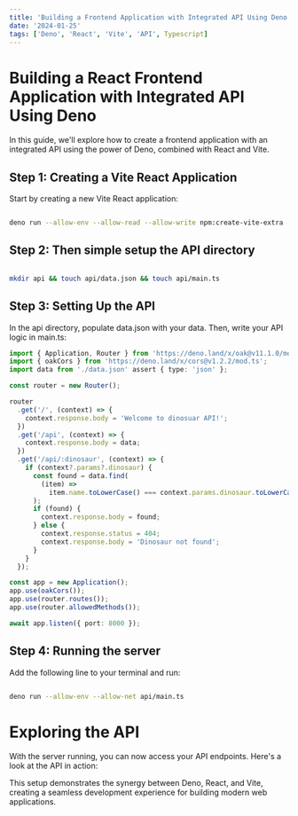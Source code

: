 ```yaml
---
title: 'Building a Frontend Application with Integrated API Using Deno 1.0'
date: '2024-01-25'
tags: ['Deno', 'React', 'Vite', 'API', Typescript]
---
```


# Building a React Frontend Application with Integrated API Using Deno

In this guide, we'll explore how to create a frontend application with an integrated API using the power of Deno, combined with React and Vite.

## Step 1: Creating a Vite React Application

Start by creating a new Vite React application:

```bash

deno run --allow-env --allow-read --allow-write npm:create-vite-extra

```

## Step 2: Then simple setup the API directory

```bash

mkdir api && touch api/data.json && touch api/main.ts

```

## Step 3: Setting Up the API

In the api directory, populate data.json with your data. Then, write your API logic in main.ts:

```typescript
import { Application, Router } from 'https://deno.land/x/oak@v11.1.0/mod.ts';
import { oakCors } from 'https://deno.land/x/cors@v1.2.2/mod.ts';
import data from './data.json' assert { type: 'json' };

const router = new Router();

router
  .get('/', (context) => {
    context.response.body = 'Welcome to dinosuar API!';
  })
  .get('/api', (context) => {
    context.response.body = data;
  })
  .get('/api/:dinosaur', (context) => {
    if (context?.params?.dinosaur) {
      const found = data.find(
        (item) =>
          item.name.toLowerCase() === context.params.dinosaur.toLowerCase()
      );
      if (found) {
        context.response.body = found;
      } else {
        context.response.status = 404;
        context.response.body = 'Dinosaur not found';
      }
    }
  });

const app = new Application();
app.use(oakCors());
app.use(router.routes());
app.use(router.allowedMethods());

await app.listen({ port: 8000 });
```

## Step 4: Running the server

Add the following line to your terminal and run:

```bash

deno run --allow-env --allow-net api/main.ts

```

# Exploring the API

With the server running, you can now access your API endpoints. Here's a look at the API in action:

<CustomImage
  src="https://raw.githubusercontent.com/dnlmlszl/fake-posts/main/images/deno-api1.png"
  alt="Deno Frontend Setup Vite API"
/>

<CustomImage
  src="https://raw.githubusercontent.com/dnlmlszl/fake-posts/main/images/deno-api2.png"
  alt="Deno Setup Vite API"
/>

This setup demonstrates the synergy between Deno, React, and Vite, creating a seamless development experience for building modern web applications.
